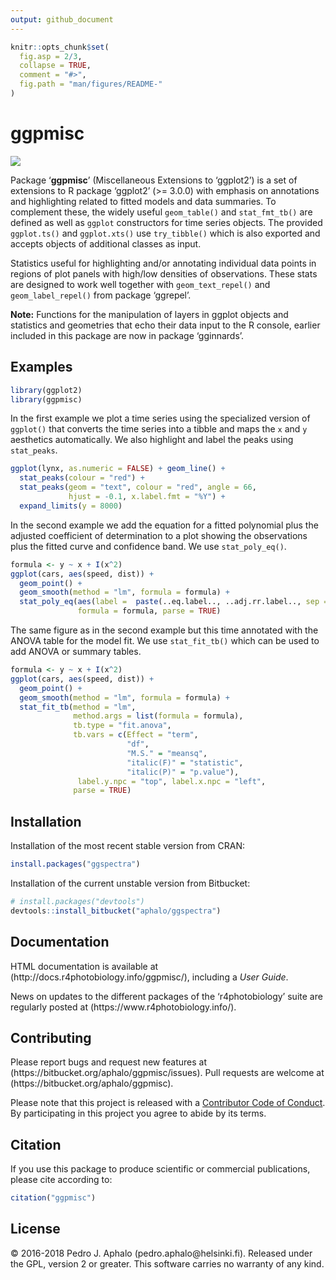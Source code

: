 ```yaml
---
output: github_document
---
```


<!-- README.md is generated from README.Rmd. Please edit that file -->

```r
knitr::opts_chunk$set(
  fig.asp = 2/3,
  collapse = TRUE,
  comment = "#>",
  fig.path = "man/figures/README-"
)
```

# ggpmisc #

[![](http://www.r-pkg.org/badges/version/ggpmisc)](https://cran.r-project.org/package=ggpmisc) 

Package '**ggpmisc**' (Miscellaneous Extensions to 'ggplot2') is a set of
extensions to R package 'ggplot2' (>= 3.0.0) with emphasis on annotations and
highlighting related to fitted models and data summaries. To complement these,
the widely useful `geom_table()` and `stat_fmt_tb()` are defined as well as
`ggplot` constructors for time series objects. The provided `ggplot.ts()` and
`ggplot.xts()` use `try_tibble()` which is also exported and accepts objects of
additional classes as input.

Statistics useful for highlighting and/or annotating individual data points 
in regions of plot panels with high/low densities of observations. These stats are designed to work
well together with `geom_text_repel()` and `geom_label_repel()` from package 
'ggrepel'.

**Note:** Functions for the manipulation of layers in ggplot objects and statistics and
geometries that echo their data input to the R console, earlier included in this
package are now in package 'gginnards'.

## Examples

```r
library(ggplot2)
library(ggpmisc)
```

In the first example we plot a time series using the specialized version of
`ggplot()` that converts the time series into a tibble and maps the `x`
and `y` aesthetics automatically. We also highlight and label the peaks
using `stat_peaks`.

```r
ggplot(lynx, as.numeric = FALSE) + geom_line() + 
  stat_peaks(colour = "red") +
  stat_peaks(geom = "text", colour = "red", angle = 66,
             hjust = -0.1, x.label.fmt = "%Y") +
  expand_limits(y = 8000)
```

In the second example we add the equation for a fitted polynomial plus the
adjusted coefficient of determination to a plot showing the observations plus
the fitted curve and confidence band. We use `stat_poly_eq()`.

```r
formula <- y ~ x + I(x^2)
ggplot(cars, aes(speed, dist)) +
  geom_point() +
  geom_smooth(method = "lm", formula = formula) +
  stat_poly_eq(aes(label =  paste(..eq.label.., ..adj.rr.label.., sep = "~~~~")),
               formula = formula, parse = TRUE)
```

The same figure as in the second example but this time annotated with the
ANOVA table for the model fit. We use `stat_fit_tb()` which can be used to add
ANOVA or summary tables.

```r
formula <- y ~ x + I(x^2)
ggplot(cars, aes(speed, dist)) +
  geom_point() +
  geom_smooth(method = "lm", formula = formula) +
  stat_fit_tb(method = "lm",
              method.args = list(formula = formula),
              tb.type = "fit.anova",
              tb.vars = c(Effect = "term", 
                          "df",
                          "M.S." = "meansq", 
                          "italic(F)" = "statistic", 
                          "italic(P)" = "p.value"),
               label.y.npc = "top", label.x.npc = "left",
              parse = TRUE)
```

## Installation

Installation of the most recent stable version from CRAN:

```r
install.packages("ggspectra")
```

Installation of the current unstable version from Bitbucket:

```r
# install.packages("devtools")
devtools::install_bitbucket("aphalo/ggspectra")
```

## Documentation 

HTML documentation is available at (http://docs.r4photobiology.info/ggpmisc/), including a _User Guide_.

News on updates to the different packages of the 'r4photobiology' suite are regularly posted at (https://www.r4photobiology.info/).

## Contributing

Please report bugs and request new features at (https://bitbucket.org/aphalo/ggpmisc/issues). Pull requests are welcome at (https://bitbucket.org/aphalo/ggpmisc).

Please note that this project is released with a [Contributor Code of Conduct](CONDUCT.md). By participating in this project you agree to abide by its terms.

## Citation

If you use this package to produce scientific or commercial publications, please cite according to:

```r
citation("ggpmisc")
```

## License

© 2016-2018 Pedro J. Aphalo (pedro.aphalo@helsinki.fi). Released under the GPL, version 2 or greater. This software carries no warranty of any kind.
